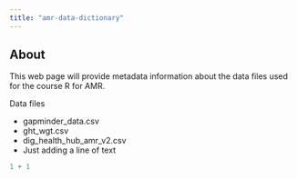 ```yaml
---
title: "amr-data-dictionary"
---
```


## About

This web page will provide metadata information about the data files used for the course R for AMR.

Data files

-   gapminder_data.csv
-   ght_wgt.csv
-   dig_health_hub_amr_v2.csv
-   Just adding a line of text

```r
1 + 1
```
